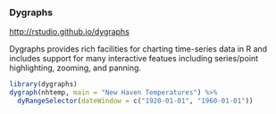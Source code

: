 
### Dygraphs
<http://rstudio.github.io/dygraphs>

Dygraphs provides rich facilities for charting time-series data in R and includes support for many interactive featues including series/point highlighting, zooming, and panning.

```r
library(dygraphs)
dygraph(nhtemp, main = "New Haven Temperatures") %>% 
  dyRangeSelector(dateWindow = c("1920-01-01", "1960-01-01"))
```
